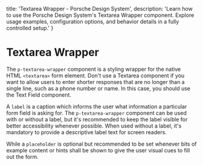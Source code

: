 
  title: 'Textarea Wrapper - Porsche Design System',
  description: 'Learn how to use the Porsche Design System\'s Textarea Wrapper component. Explore usage examples, configuration options, and behavior details in a fully controlled setup.'
}

# Textarea Wrapper <ComponentStatus tagName="p-textarea-wrapper"></ComponentStatus>

The `p-textarea-wrapper` component is a styling wrapper for the native HTML `<textarea>` form element. Don't use a
Textarea component if you want to allow users to enter shorter responses that are no longer than a single line, such as
a phone number or name. In this case, you should use the Text Field component.

A `label` is a caption which informs the user what information a particular form field is asking for. The
`p-textarea-wrapper` component can be used with or without a label, but it's recommended to keep the label visible for
better accessibility whenever possible. When used without a label, it's mandatory to provide a descriptive label text
for screen readers.

While a `placeholder` is optional but recommended to be set whenever bits of example content or hints shall be shown to
give the user visual cues to fill out the form.

<Configurator tagName="p-textarea-wrapper" story={textareaWrapperStory} />

